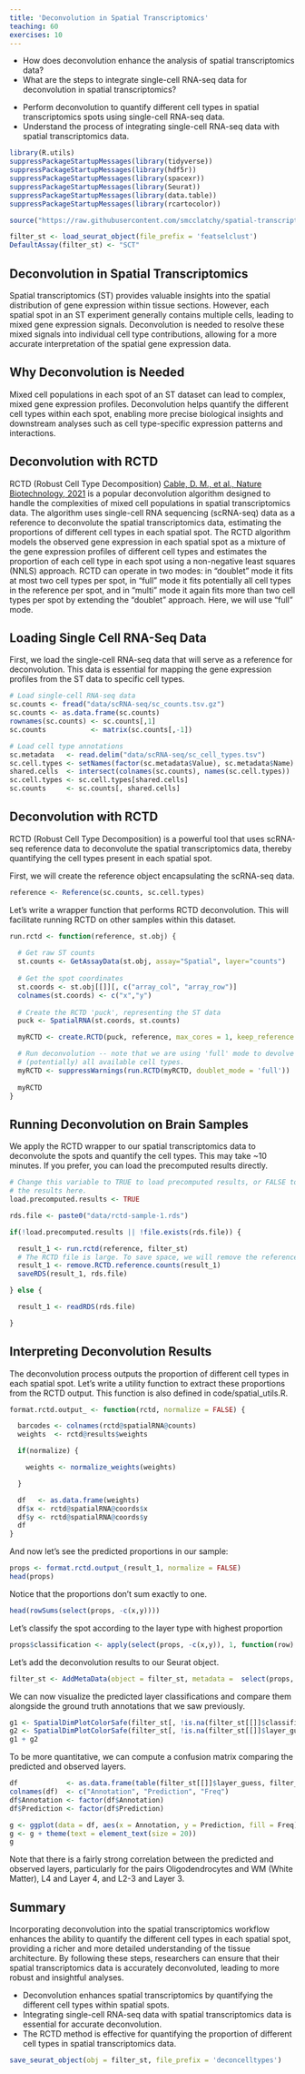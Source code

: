 ```yaml
---
title: 'Deconvolution in Spatial Transcriptomics'
teaching: 60
exercises: 10
---
```


:::::::::::::::::::::::::::::::::::::: questions 

- How does deconvolution enhance the analysis of spatial transcriptomics data?
- What are the steps to integrate single-cell RNA-seq data for deconvolution in spatial transcriptomics?

::::::::::::::::::::::::::::::::::::::::::::::::

::::::::::::::::::::::::::::::::::::: objectives

- Perform deconvolution to quantify different cell types in spatial transcriptomics spots using single-cell RNA-seq data.
- Understand the process of integrating single-cell RNA-seq data with spatial transcriptomics data.

::::::::::::::::::::::::::::::::::::::::::::::::

```r
library(R.utils)
suppressPackageStartupMessages(library(tidyverse))
suppressPackageStartupMessages(library(hdf5r))
suppressPackageStartupMessages(library(spacexr))
suppressPackageStartupMessages(library(Seurat))
suppressPackageStartupMessages(library(data.table))
suppressPackageStartupMessages(library(rcartocolor))

source("https://raw.githubusercontent.com/smcclatchy/spatial-transcriptomics/main/code/spatial_utils.R")

filter_st <- load_seurat_object(file_prefix = 'featselclust')
DefaultAssay(filter_st) <- "SCT"

```

## Deconvolution in Spatial Transcriptomics

Spatial transcriptomics (ST) provides valuable insights into the spatial 
distribution of gene expression within tissue sections. However, each spatial 
spot in an ST experiment generally contains multiple cells, leading to mixed 
gene expression signals. Deconvolution is needed to resolve these mixed signals 
into individual cell type contributions, allowing for a more accurate
interpretation of the spatial gene expression data.

## Why Deconvolution is Needed

Mixed cell populations in each spot of an ST dataset can lead to complex, mixed 
gene expression profiles. Deconvolution helps quantify the different cell types 
within each spot, enabling more precise biological insights and downstream analyses
such as cell type-specific expression patterns and interactions.

## Deconvolution with RCTD

RCTD (Robust Cell Type Decomposition) 
[Cable, D. M., et al., Nature Biotechnology, 2021](https://www.ncbi.nlm.nih.gov/pmc/articles/PMC8606190)
is a popular deconvolution algorithm designed to handle the complexities of 
mixed cell populations in spatial transcriptomics data. The algorithm uses
single-cell RNA sequencing (scRNA-seq) data as a reference to deconvolute the 
spatial transcriptomics data, estimating the proportions of different cell types
in each spatial spot. The RCTD algorithm models the observed gene expression in 
each spatial spot as a mixture of the gene expression profiles of different cell
types and estimates the proportion of each cell type in each spot using a 
non-negative least squares (NNLS) approach. RCTD can operate in two modes: 
in "doublet" mode it fits at most two cell types per spot, in "full" mode it 
fits potentially all cell types in the reference per spot, and in "multi" mode 
it again fits more than two cell types per spot by extending the "doublet" 
approach. Here, we will use "full" mode.

## Loading Single Cell RNA-Seq Data

First, we load the single-cell RNA-seq data that will serve as a reference for
deconvolution. This data is essential for mapping the gene expression profiles 
from the ST data to specific cell types.

```r
# Load single-cell RNA-seq data
sc.counts <- fread("data/scRNA-seq/sc_counts.tsv.gz")
sc.counts <- as.data.frame(sc.counts)
rownames(sc.counts) <- sc.counts[,1]
sc.counts           <- matrix(sc.counts[,-1])

# Load cell type annotations
sc.metadata   <- read.delim("data/scRNA-seq/sc_cell_types.tsv")
sc.cell.types <- setNames(factor(sc.metadata$Value), sc.metadata$Name)
shared.cells  <- intersect(colnames(sc.counts), names(sc.cell.types))
sc.cell.types <- sc.cell.types[shared.cells]
sc.counts     <- sc.counts[, shared.cells]
```

## Deconvolution with RCTD

RCTD (Robust Cell Type Decomposition) is a powerful tool that uses scRNA-seq 
reference data to deconvolute the spatial transcriptomics data, thereby 
quantifying the cell types present in each spatial spot.

First, we will create the reference object encapsulating the scRNA-seq data.

```r
reference <- Reference(sc.counts, sc.cell.types)
```


Let's write a wrapper function that performs RCTD deconvolution. This will 
facilitate running RCTD on other samples within this dataset.

```r
run.rctd <- function(reference, st.obj) {
  
  # Get raw ST counts
  st.counts <- GetAssayData(st.obj, assay="Spatial", layer="counts")
  
  # Get the spot coordinates
  st.coords <- st.obj[[]][, c("array_col", "array_row")]
  colnames(st.coords) <- c("x","y")
    
  # Create the RCTD 'puck', representing the ST data
  puck <- SpatialRNA(st.coords, st.counts)

  myRCTD <- create.RCTD(puck, reference, max_cores = 1, keep_reference = TRUE)

  # Run deconvolution -- note that we are using 'full' mode to devolve a spot into 
  # (potentially) all available cell types.
  myRCTD <- suppressWarnings(run.RCTD(myRCTD, doublet_mode = 'full'))
  
  myRCTD
}
```
## Running Deconvolution on Brain Samples

We apply the RCTD wrapper to our spatial transcriptomics data to deconvolute the 
spots and quantify the cell types. This may take ~10 minutes. If you prefer, 
you can load the precomputed results directly.

```r
# Change this variable to TRUE to load precomputed results, or FALSE to compute
# the results here.
load.precomputed.results <- TRUE

rds.file <- paste0("data/rctd-sample-1.rds")

if(!load.precomputed.results || !file.exists(rds.file)) {

  result_1 <- run.rctd(reference, filter_st)
  # The RCTD file is large. To save space, we will remove the reference counts.
  result_1 <- remove.RCTD.reference.counts(result_1)
  saveRDS(result_1, rds.file)

} else {

  result_1 <- readRDS(rds.file)

}
```

## Interpreting Deconvolution Results

The deconvolution process outputs the proportion of different cell types in each
spatial spot. Let's write a utility function to extract these proportions from 
the RCTD output. This function is also defined in code/spatial_utils.R.

```r
format.rctd.output_ <- function(rctd, normalize = FALSE) {

  barcodes <- colnames(rctd@spatialRNA@counts)
  weights  <- rctd@results$weights

  if(normalize) {

    weights <- normalize_weights(weights)

  }

  df   <- as.data.frame(weights)
  df$x <- rctd@spatialRNA@coords$x
  df$y <- rctd@spatialRNA@coords$y
  df
}
```

And now let's see the predicted proportions in our sample:

```r
props <- format.rctd.output_(result_1, normalize = FALSE)
head(props)
```

Notice that the proportions don't sum exactly to one.

```r
head(rowSums(select(props, -c(x,y))))
```

Let's classify the spot according to the layer type with highest proportion

```r
props$classification <- apply(select(props, -c(x,y)), 1, function(row) names(row)[which.max(row)])
```

Let's add the deconvolution results to our Seurat object.

```r
filter_st <- AddMetaData(object = filter_st, metadata =  select(props, -c(x,y)))
```

We can now visualize the predicted layer classifications and compare them alongside
the ground truth annotations that we saw previously.

```r
g1 <- SpatialDimPlotColorSafe(filter_st[, !is.na(filter_st[[]]$classification)], "classification")
g2 <- SpatialDimPlotColorSafe(filter_st[, !is.na(filter_st[[]]$layer_guess)], "layer_guess")
g1 + g2
```

To be more quantitative, we can compute a confusion matrix comparing the predicted and observed
layers.

```r
df            <- as.data.frame(table(filter_st[[]]$layer_guess, filter_st[[]]$classification))
colnames(df)  <- c("Annotation", "Prediction", "Freq")
df$Annotation <- factor(df$Annotation)
df$Prediction <- factor(df$Prediction)

g <- ggplot(data = df, aes(x = Annotation, y = Prediction, fill = Freq)) + geom_tile()
g <- g + theme(text = element_text(size = 20))
g
```

Note that there is a fairly strong correlation between the predicted and observed layers,
particularly for the pairs Oligodendrocytes and WM (White Matter), L4 and Layer 4, and L2-3 and Layer 3.

## Summary

Incorporating deconvolution into the spatial transcriptomics workflow enhances the ability to quantify the different cell
types in each spatial spot, providing a richer and more detailed understanding of the tissue architecture. By following
these steps, researchers can ensure that their spatial transcriptomics data is accurately deconvoluted, leading to more
robust and insightful analyses.

:::::::::::::::::::::::::::::::::: keypoints

- Deconvolution enhances spatial transcriptomics by quantifying the different cell types within spatial spots.
- Integrating single-cell RNA-seq data with spatial transcriptomics data is essential for accurate deconvolution.
- The RCTD method is effective for quantifying the proportion of different cell types in spatial transcriptomics data.

:::::::::::::::::::::::::::::::::::::::::::::


```r
save_seurat_object(obj = filter_st, file_prefix = 'deconcelltypes')
```
